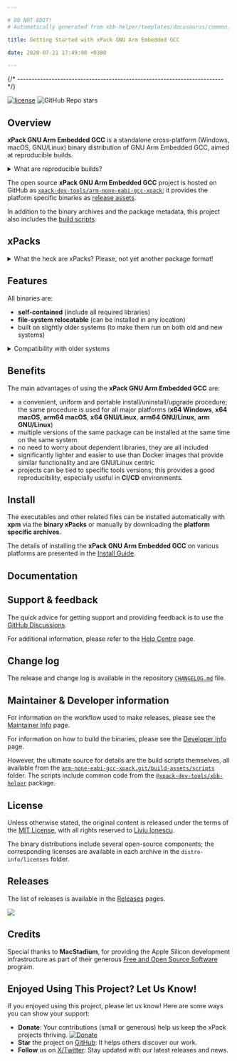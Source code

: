 ```yaml
---

# DO NOT EDIT!
# Automatically generated from xbb-helper/templates/docusaurus/common.

title: Getting Started with xPack GNU Arm Embedded GCC

date: 2020-07-21 17:49:00 +0300

---
```




{/* ------------------------------------------------------------------------ */}

[![license](https://img.shields.io/github/license/xpack-dev-tools/arm-none-eabi-gcc-xpack)](https://github.com/xpack-dev-tools/arm-none-eabi-gcc-xpack/blob/xpack/LICENSE)
![GitHub Repo stars](https://img.shields.io/github/stars/xpack-dev-tools/arm-none-eabi-gcc-xpack)

## Overview

**xPack GNU Arm Embedded GCC** is a standalone
cross-platform (Windows, macOS, GNU/Linux) binary
distribution of GNU Arm Embedded GCC,
aimed at reproducible builds.

<details>
<summary>What are reproducible builds?</summary>

To be **reproducible**, an operation must remain stable over time and
across different environments. In other words, if builds are repeated
after some time, possibly on a different machine or platform, the
resulting behavior must be functionally equivalent.

</details>

<Overview/>

The open source **xPack GNU Arm Embedded GCC** project is hosted on GitHub as
[`xpack-dev-tools/arm-none-eabi-gcc-xpack`](https://github.com/xpack-dev-tools/arm-none-eabi-gcc-xpack);
it provides the platform specific binaries as
[release assets](https://github.com/xpack-dev-tools/arm-none-eabi-gcc-xpack/releases).

In addition to the binary archives and the package metadata,
this project also includes the
[build scripts](https://github.com/xpack-dev-tools/arm-none-eabi-gcc-xpack/tree/xpack/build-assets/scripts).

<UpgradeNotice/>

## xPacks

<details>
<summary>What the heck are xPacks? Please, not yet another package format!</summary>

**xPacks** are general purpose multi-version software packages.

There are two types of xPacks:

- **source xPacks** (that install source files, usually libraries) and
- **binary xPacks** (that install executables/binary files, usually tools).

The xPacks project **does NOT introduce a new package format**; instead,
it uses **the same format as npm**, which is a collection of files/folders
and a `package.json` file with the package metadata. Additionally,
installing binary xPacks also installs the archives with the platform specific
binaries (such as `.tar.gz` for Unix or `.zip` for Windows).

Also, xPacks can be installed from the
same repositories as **npm** packages, whether public or private.

xPacks are managed by **[xpm](https://xpack.github.io/xpm/)**
(the xPack Project Manager),
a program that complements the **[npm](https://docs.npmjs.com/cli/)** CLI (the
popular JavaScript package manager),
with new language-neutral features.

There is no magic behind **xpm**, it operates straightforwardly by
unpacking platform-specific archives into distinct directories and then creating links in the project to the corresponding executables.

In short, xPacks are just a way to automate installing source libraries and
tools.

</details>


## Features

All binaries are:

- **self-contained** (include all required libraries)
- **file-system relocatable** (can be installed in any location)
- built on slightly older systems (to make them run on both old and new systems)

<details>
<summary>Compatibility with older systems</summary>

Given that most operating systems maintain significant compatibility
with older versions, building an application on an older system ensures
that the same binary can run on newer versions. Conversely, building an
application on a newer system may utilize library features that are
not available in older versions, making backward compatibility less
feasible.

</details>

## Benefits

The main advantages of using the **xPack GNU Arm Embedded GCC** are:

- a convenient, uniform and portable install/uninstall/upgrade
procedure; the same procedure is used for all major
  platforms (**x64 Windows**, **x64 macOS**, **arm64 macOS**, **x64 GNU/Linux**, **arm64 GNU/Linux**, **arm GNU/Linux**)
- multiple versions of the same package can be installed at the same time on
  the same system
- no need to worry about dependent libraries, they are all included
- significantly lighter and easier to use than Docker images that provide
  similar functionality and are GNU/Linux centric
- projects can be tied to specific tools versions; this provides a good
  reproducibility, especially useful in **CI/CD** environments.

<OtherBenefits/>

<Compatibility/>

## Install

The executables and other related files can be installed automatically with
**xpm** via the **binary xPacks** or manually by downloading the
**platform specific archives**.

The details of installing the **xPack GNU Arm Embedded GCC** on various platforms are
presented in the
[Install Guide](/docs/install/).

## Documentation

<Documentation/>

<ReleaseSchedule/>

## Support & feedback

The quick advice for getting support and providing feedback is to use the
[GitHub Discussions](https://github.com/xpack-dev-tools/arm-none-eabi-gcc-xpack/discussions/).

For additional information, please refer to the
[Help Centre](/docs/support/) page.

## Change log

The release and change log is available in the repository
[`CHANGELOG.md`](https://github.com/xpack-dev-tools/arm-none-eabi-gcc-xpack/blob/xpack/CHANGELOG.md) file.

## Maintainer & Developer information

For information on the workflow used to make releases, please see the
[Maintainer Info](/docs/maintainer/) page.

For information on how to build the binaries, please see the
[Developer Info](/docs/developer/) page.

However, the ultimate source for details are the build scripts themselves,
all available from the
[`arm-none-eabi-gcc-xpack.git/build-assets/scripts`](https://github.com/xpack-dev-tools/arm-none-eabi-gcc-xpack/tree/xpack/build-assets/scripts/)
folder. The scripts include common code from the [`@xpack-dev-tools/xbb-helper`](https://github.com/xpack-dev-tools/xbb-helper-xpack) package.

## License

Unless otherwise stated, the original content is released under the terms of the
[MIT License](https://opensource.org/licenses/mit/),
with all rights reserved to
[Liviu Ionescu](https://github.com/ilg-ul).

The binary distributions include several open-source components; the
corresponding licenses are available in each archive in the
`distro-info/licenses` folder.

## Releases

The list of releases is available in the [Releases](/docs/releases/) pages.

<Link to="https://www.macstadium.com/"><img className="mac-stadium-img" src="https://uploads-ssl.webflow.com/5ac3c046c82724970fc60918/5c019d917bba312af7553b49_MacStadium-developerlogo.png"></img></Link>

## Credits

Special thanks to **MacStadium**, for providing the Apple Silicon
development infrastructure as part of their generous
[Free and Open Source Software](https://www.macstadium.com/company/opensource)
program.

## Enjoyed Using This Project? Let Us Know!

If you enjoyed using this project, please let us know! Here are some ways you can show your support:

- **Donate**: Your contributions (small or
generous) help us keep the xPack projects thriving. [![Donate](https://www.paypalobjects.com/en_US/i/btn/btn_donate_SM.gif)](https://www.paypal.com/donate/?hosted_button_id=5MFRG9ZRBETQ8)
- **Star** the project on [GitHub](https://github.com/xpack-dev-tools/arm-none-eabi-gcc-xpack/): It helps others discover our work.
- **Follow** us on [X/Twitter](https://twitter.com/xpack_project/): Stay updated with our latest releases and news.
